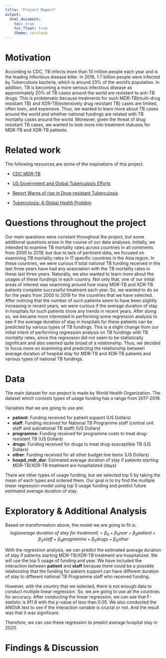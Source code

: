 ```yaml
---
title: "Project Report"
output: 
  html_document:
    toc: true
    toc_float: true
    theme: cerulean
---
```


# Motivation

According to CDC, TB infects more than 10 million people each year and is the leading infectious disease killer. In 2018, 1.7 billion people were infected by Tuberculosis bacteria, which is around 23% of the world's population. In addition, TB is becoming a more serious infectious disease as 
approximately 20% of TB cases around the world are resistant to anti-TB drugs. This is problematic because treatments for such MDR-TB(multi-drug resistant TB) and XDR-TB(extensively drug resistant TB) cases are limited, often toxic, and expensive. Thus, we wanted to learn more about TB cases around the world and whether national fundings are related with TB mortality cases around the world. Moreover, given the threat of drug resistant TB cases, we wanted to look more into treatment statuses for MDR-TB and XDR-TB patients. 


# Related work

The following resources are some of the inspirations of this project. 

* [CDC MDR-TB](https://www.cdc.gov/tb/publications/factsheets/drtb/mdrtb.htm)

* [US Government and Global Tuberculosis Efforts](https://www.kff.org/global-health-policy/fact-sheet/the-u-s-government-and-global-tuberculosis-efforts/)

* [Report Warns of rise in Drug-resistant Tuberculosis](https://www.cidrap.umn.edu/news-perspective/2017/03/report-warns-rise-drug-resistant-tuberculosis)

* [Tuberculosis: A Global Health Problem](https://www.ncbi.nlm.nih.gov/pmc/articles/PMC2980871/pdf/jhpn0028-0111.pdf)


# Questions throughout the project

Our main questions were constant throughout the project, but some additional questions arose in the course of our data analyses. Initially, we intended to examine TB mortality rates across countries in all continents from 2000 to 2019, but due to lack of pertinent data, we focused on examining TB mortality rates in 11 specific countries in the Asia region. In these countries, we were curious if total national TB funding received in the last three years have had any association with the TB mortality rates in these last three years. Naturally, we also wanted to learn more about the usages of these fundings in each country. 
Not only that, one of our initial areas of interest was examining around how many MDR-TB and XDR-TB patients complete successful treatment each year. So, we wanted to do so for the years from 2000 to 2019 for the countries that we have selected. After noticing that the number of such patients seem to have been slightly increasing in recent years, we were curious if the average duration of stay in hospitals for such patients show any trends in recent years. 
After doing so, we became more interested in performing some regression analysis to see if the average duration of stay in hospitals for these patients can be predicted by various types of TB fundings. This is a slight change from our initial intent of performing regression analysis on TB fundings with TB mortality rates, since this regression did not seem to be statistically significant and also seemed quite broad of a relationship. Thus, we decided to focus more on examining and predicting the relationship between average duration of hospital stay for MDR-TB and XDR-TB patients and various types of national TB fundings. 

# Data
The main dataset for our project is made by  World Health Organization. The dataset which consists types of usage funding has a range from 2017-2019.

Variables that we are going to use are:

* **patient**: Funding received for patient support (US Dollars)
* **staff**: Funding received for National TB Programme staff (central unit staff and subnational TB staff)  (US Dollars)
* **programme**: Funding received for programme costs to treat drug-resistant TB (US Dollars)
* **drugs**: Funding received for drugs to treat drug-susceptible TB (US Dollars)
* **other**: Funding received for all other budget line items (US Dollars)
* **hospd_mdr_dur**: Estimated average duration of stay if patients starting MDR-TB/XDR-TB treatment are hospitalized (days)

There are other types of usage funding, but we selected top 5 by taking the mean of each types and ordered them.
Our goal is to try find the multiple linear regression model using top 5 usage funding and predict future estimated average duration of stay. 

# Exploratory & Additional Analysis
Based on transformation above, the model we are going to fit is:
$$log(average\ duration\ of\ stay\ for\ treatment) = \beta_0 + \beta_1 year + \beta_2 patient  + \beta_3 staff + \beta_4 programme + \beta_5 drugs + \beta_6 other$$

With the regression analysis, we can predict the estimated average duration of stay if patients starting MDR-TB/XDR-TB treatment are hospitalized. We will use the top 5 usage of funding and year. 
We have included the interaction between **patient** and **staff** because there could be a possible relationship that the funding for patient support can have different duration of stay to different national TB Programme staff who received funding.

However, with the country that we selected, there is not enough data to conduct multiple linear regression.
So, we are going to use all the countries for accuracy. After conducting the linear regression, we can see that F-statistic is 911.8 with the p-value of less than 0.05.
We also conducted the ANOVA test to see if the interaction variable is crucial or not. And the result was that it was significant. 

Therefore, we can use these regression to predict average hospital stay in 2020.

# Findings & Discussion